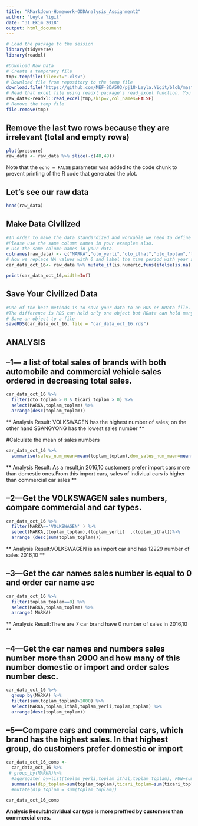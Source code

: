 ```yaml
---
title: "RMarkdown-Homework-ODDAnalysis_Assignment2"
author: "Leyla Yigit"
date: "31 Ekim 2018"
output: html_document
---
```



```r

# Load the package to the session
library(tidyverse)
library(readxl)

```




```r
#Download Raw Data
# Create a temporary file
tmp<-tempfile(fileext=".xlsx")
# Download file from repository to the temp file
download.file("https://github.com/MEF-BDA503/pj18-Leyla.Yigit/blob/master/AssignmentWeek2/odd_retail_sales_2016_10.xlsx?raw=true",mode="wb",destfile=tmp)
# Read that excel file using readxl package's read_excel function. You might need to adjust the parameters (skip, col_names) according to your raw file's format.
raw_data<-readxl::read_excel(tmp,skip=7,col_names=FALSE)
# Remove the temp file
file.remove(tmp)
```

## Remove the last two rows because they are irrelevant (total and empty rows)


```r
plot(pressure)
raw_data <- raw_data %>% slice(-c(48,49))
```

Note that the `echo = FALSE` parameter was added to the code chunk to prevent printing of the R code that generated the plot.

## Let's see our raw data

```r
head(raw_data)
```


## Make Data Civilized

```r
#In order to make the data standardized and workable we need to define column names and remove NA values for this example. 
#Please use the same column names in your examples also.
# Use the same column names in your data.
colnames(raw_data) <- c("MARKA","oto_yerli","oto_ithal","oto_toplam","ticari_yerli","ticari_ithal","ticari_toplam","toplam_yerli","toplam_ithal","toplam_toplam")
# Now we replace NA values with 0 and label the time period with year and month, so when we merge the data we won't be confused.
car_data_oct_16<- raw_data %>% mutate_if(is.numeric,funs(ifelse(is.na(.),0,.))) %>% mutate(year=2016,month=10)

print(car_data_oct_16,width=Inf)
```


## Save Your Civilized Data

```r
#One of the best methods is to save your data to an RDS or RData file. 
#The difference is RDS can hold only one object but RData can hold many. Since we have only one data frame here we will go with RDS.
# Save an object to a file
saveRDS(car_data_oct_16, file = "car_data_oct_16.rds")
```


##                                                                                       ANALYSIS
## --1--- a list of total sales of brands with both automobile and commercial vehicle sales ordered in decreasing total sales.

```r
car_data_oct_16 %>% 
  filter(oto_toplam > 0 & ticari_toplam > 0) %>%
  select(MARKA,toplam_toplam) %>%
  arrange(desc(toplam_toplam))
```

** Analysis Result: VOLKSWAGEN has the highest number of sales; on the other hand SSANGYONG has the lowest sales number **


#Calculate the mean of sales numbers 
```r
car_data_oct_16 %>%
  summarise(sales_num_mean=mean(toplam_toplam),dom_sales_num_maen=mean(toplam_yerli),imp_sales_num_mean=mean(toplam_ithal),com_sales_num_mean=mean(ticari_ithal),oto_sales_num_mean=mean(oto_ithal))
```

** Analysis Result: As a result,in 2016,10 customers prefer import cars more than domestic ones.From this import cars, sales of indiviual cars is higher than commercial car sales **


## --2---Get the VOLKSWAGEN sales numbers, compare commercial and car types. 
```r
car_data_oct_16 %>% 
  filter(MARKA=='VOLKSWAGEN' ) %>% 
  select(MARKA,(toplam_toplam),(toplam_yerli)  ,(toplam_ithal))%>%
  arrange (desc(sum(toplam_toplam)))
```

** Analysis Result:VOLKSWAGEN is an import car and has 12229 number of sales 2016,10 **


## --3---Get the car names sales number is equal to 0 and order car name asc
```r
car_data_oct_16 %>%
  filter(toplam_toplam==0) %>%
  select(MARKA,toplam_toplam) %>%
  arrange( MARKA)
```


** Analysis Result:There are 7 car brand have 0 number of sales in 2016,10 **

## --4---Get the car names and numbers sales number more than 2000 and how many of this number domestic or import and order sales number desc.
```r
car_data_oct_16 %>%
  group_by(MARKA) %>%
  filter(sum(toplam_toplam)>2000) %>%
  select(MARKA,toplam_ithal,toplam_yerli,toplam_toplam) %>%
  arrange(desc(toplam_toplam))
```

## --5---Compare cars and commercial cars, which brand has the highest sales. In that highest group, do customers prefer domestic or import
```r
car_data_oct_16_comp <-
  car_data_oct_16 %>%
 # group_by(MARKA)%>%
  #aggregate( by=list(toplam_yerli,toplam_ithal,toplam_toplam), FUN=sum)
  summarise(dip_toplam=sum(toplam_toplam),ticari_toplam=sum(ticari_toplam),oto_toplam=sum(oto_toplam))
  #mutate(dip_toplam = sum(toplam_toplam))

car_data_oct_16_comp

```

**Analysis Result:Indıvidual car type is more preffred by customers than commercial ones.**










